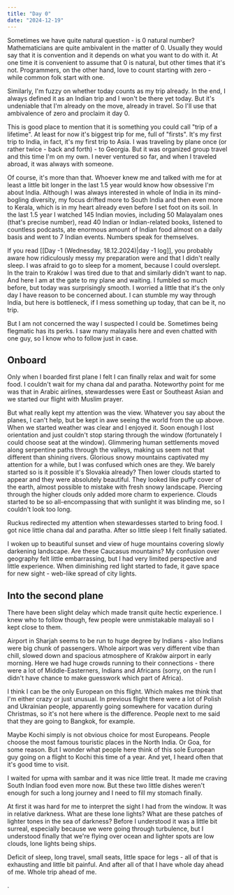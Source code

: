 ```yaml
---
title: "Day 0"
date: "2024-12-19"
---
```

Sometimes we have quite natural question - is 0 natural number? 
Mathematicians are quite ambivalent in the matter of 0. Usually they would say that it is convention and it depends on what you want to do with it. At one time it is convenient to assume that 0 is natural, but other times that it's not. Programmers, on the other hand, love to count starting with zero - while common folk start with one. 

Similarly, I'm fuzzy on whether today counts as my trip already. In the end, I always defined it as an Indian trip and I won't be there yet today. But it's undeniable that I'm already on the move, already in travel. So I'll use that ambivalence of zero and proclaim it day 0.

This is good place to mention that it is something you could call "trip of a lifetime". At least for now it's biggest trip for me, full of "firsts". It's my first trip to India, in fact, it's my first trip to Asia. I was traveling by plane once (or rather twice - back and forth) - to Georgia. But it was organized group travel and this time I'm on my own. I never ventured so far, and when I traveled abroad, it was always with someone. 

Of course, it's more than that. Whoever knew me and talked with me for at least a little bit longer in the last 1.5 year would know how obsessive I'm about India. Although I was always interested in whole of India in its mind-bogling diversity, my focus drifted more to South India and then even more to Kerala, which is in my heart already even before I set foot on its soil. In the last 1.5 year I watched 145 Indian movies, including 50 Malayalam ones (that's precise number), read 40 Indian or Indian-related books, listened to countless podcasts, ate enormous amount of Indian food almost on a daily basis and went to 7 Indian events. Numbers speak for themselves.

If you read [[Day -1 (Wednesday, 18.12.2024)|day -1 log]], you probably aware how ridiculously messy my preparation were and that I didn't really sleep. I was afraid to go to sleep for a moment, because I could overslept. In the train to Kraków I was tired due to that and similarly didn't want to nap. And here I am at the gate to my plane and waiting. I fumbled so much before, but today was surprisingly smooth. I worried a little that it's the only day I have reason to be concerned about. I can stumble my way through India, but here is bottleneck, if I mess something up today, that can be it, no trip. 

But I am not concerned the way I suspected I could be. Sometimes being flegmatic has its perks. I saw many malayalis here and even chatted with one guy, so I know who to follow just in case.
## Onboard

Only when I boarded first plane I felt I can finally relax and wait for some food. I couldn't wait for my chana dal and paratha. Noteworthy point for me was that in Arabic airlines, stewardesses were East or Southeast Asian and we started our flight with Muslim prayer. 

But what really kept my attention was the view. Whatever you say about the planes, I can't help, but be kept in awe seeing the world from the up above. When we started weather was clear and I enjoyed it. Soon enough I lost orientation and just couldn't stop staring through the window (fortunately I could choose seat at the window). Glimmering human settlements moved along serpentine paths through the valleys, making us seem not that different than shining rivers. Glorious snowy mountains captivated my attention for a while, but I was confused which ones are they. We barely started so is it possible it's Slovakia already? Then lower clouds started to appear and they were absolutely beautiful. They looked like puffy cover of the earth, almost possible to mistake with fresh snowy landscape. Piercing through the higher clouds only added more charm to experience. Clouds started to be so all-encompassing that with sunlight it was blinding me, so I couldn't look too long. 

Ruckus redirected my attention when stewardesses started to bring food. I got nice little chana dal and paratha. After so little sleep I felt finally satiated.

I woken up to beautiful sunset and view of huge mountains covering slowly darkening landscape. Are these Caucasus mountains? My confusion over geography felt little embarrassing, but I had very limited perspective and little experience. When diminishing red light started to fade, it gave space for new sight - web-like spread of city lights.
## Into the second plane

There have been slight delay which made transit quite hectic experience. I knew who to follow though, few people were unmistakable malayali so I kept close to them.

Airport in Sharjah seems to be run to huge degree by Indians - also Indians were big chunk of passengers. Whole airport was very different vibe than chill, slowed down and spacious atmosphere of Kraków airport in early morning. Here we had huge crowds running to their connections - there were a lot of Middle-Easterners, Indians and Africans (sorry, on the run I didn't have chance to make guesswork which part of Africa). 

I think I can be the only European on this flight. Which makes me think that I'm either crazy or just unusual. In previous flight there were a lot of Polish and Ukrainian people, apparently going somewhere for vacation during Christmas, so it's not here where is the difference. People next to me said that they are going to Bangkok, for example. 

Maybe Kochi simply is not obvious choice for most Europeans. People choose the most famous touristic places in the North India. Or Goa, for some reason. But I wonder what people here think of this sole European guy going on a flight to Kochi this time of a year. And yet, I heard often that it's good time to visit. 

I waited for upma with sambar and it was nice little treat. It made me craving South Indian food even more now. But these two little dishes weren't enough for such a long journey and I need to fill my stomach finally.

At first it was hard for me to interpret the sight I had from the window. It was in relative darkness. What are these lone lights? What are these patches of lighter tones in the sea of darkness? Before I understood it was a little bit surreal, especially because we were going through turbulence, but I understood finally that we're flying over ocean and lighter spots are low clouds, lone lights being ships.

Deficit of sleep, long travel, small seats, little space for legs - all of that is exhausting and little bit painful. And after all of that I have whole day ahead of me. Whole trip ahead of me.

. 









